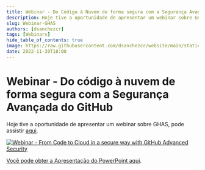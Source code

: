 ```yaml
---
title: Webinar - Do Código à Nuvem de forma segura com a Segurança Avançada do GitHub
description: Hoje tive a oportunidade de apresentar um webinar sobre GHAS, pode assistir aqui.
slug: Webinar-GHAS
authors: [dsanchezcr]
tags: [Webinars]
hide_table_of_contents: true
image: https://raw.githubusercontent.com/dsanchezcr/website/main/static/img/Webinar-GHAS.jpg
date: 2022-11-30T18:00
---
```

# Webinar - Do código à nuvem de forma segura com a Segurança Avançada do GitHub

Hoje tive a oportunidade de apresentar um webinar sobre GHAS, pode assistir [aqui](https://youtu.be/16bYXX5xu6U).

[![Webinar - From Code to Cloud in a secure way with GitHub Advanced Security](pathname:///img/Webinar-GHAS.jpg)](https://youtu.be/16bYXX5xu6U)

[Você pode obter a Apresentação do PowerPoint aqui](https://1drv.ms/p/s!Av3VDVKKphCYuDIMtpQF_aop\_7gE).